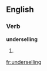 ==English==

===Verb===
'''underselling'''
# {{present participle of|undersell}}

[[fr:underselling]]